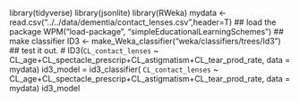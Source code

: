library(tidyverse)
library(jsonlite)
library(RWeka)
mydata <-read.csv("../../data/dementia/contact_lenses.csv",header=T)
## load the package
WPM("load-package", "simpleEducationalLearningSchemes")
## make classifier
ID3 <- make_Weka_classifier("weka/classifiers/trees/Id3")
## test it out.
# ID3(`CL_contact_lenses` ~ CL_age+CL_spectacle_prescrip+CL_astigmatism+CL_tear_prod_rate, data = mydata)
id3_model = id3_classifier( `CL_contact_lenses` ~ CL_age+CL_spectacle_prescrip+CL_astigmatism+CL_tear_prod_rate, data = mydata)
id3_model
